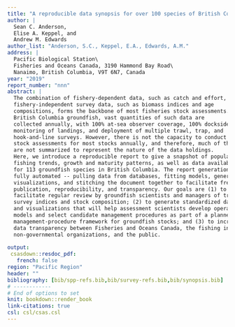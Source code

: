 ```yaml
---
title: "A reproducible data synopsis for over 100 species of British Columbia groundfish"
author: |
  Sean C. Anderson,
  Elise A. Keppel, and
  Andrew M. Edwards
author_list: "Anderson, S.C., Keppel, E.A., Edwards, A.M."
address: |
  Pacific Biological Station\
  Fisheries and Oceans Canada, 3190 Hammond Bay Road\
  Nanaimo, British Columbia, V9T 6N7, Canada
year: "2019"
report_number: "nnn"
abstract: |
  The combination of fishery-dependent data, such as catch and effort, and
  fishery-independent survey data, such as biomass indices and age
  compositions, forms the backbone of most fisheries stock assessments. For
  British Columbia groundfish, vast quantities of such data are
  collected annually, with 100% at-sea observer coverage, 100% dockside
  monitoring of landings, and deployment of multiple trawl, trap, and
  hook-and-line surveys. However, there is not the capacity to conduct formal
  stock assessments for most stocks annually, and therefore, much of these data
  are not summarized to represent the nature of the data holdings.
  Here, we introduce a reproducible report to give a snapshot of population and
  fishing trends, growth and maturity patterns, as well as data availability,
  for 113 groundfish species in British Columbia. The report generation is
  fully automated -- pulling data from databases, fitting models, generating
  visualizations, and stitching the document together to facilitate frequent
  publication, reproducibility, and transparency. Our goals are (1) to
  facilitate regular review by groundfish scientists and managers of trends in
  survey indices and stock composition; (2) to generate standardized datasets
  and visualizations that will help assessment scientists develop operating
  models and select candidate management procedures as part of a planned
  management-procedure framework for groundfish stocks; and (3) to increase
  data transparency between Fisheries and Oceans Canada, the fishing industry,
  non-governmental organizations, and the public.
  
output:
 csasdown::resdoc_pdf:
   french: false
region: "Pacific Region"
header: ""
bibliography: [bib/spp-refs.bib,bib/survey-refs.bib,bib/synopsis.bib]
# ------------
# End of options to set
knit: bookdown::render_book
link-citations: true
csl: csl/csas.csl
---
```

